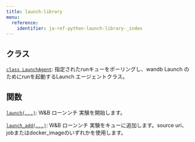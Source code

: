 ```yaml
---
title: launch-library
menu:
  reference:
    identifier: ja-ref-python-launch-library-_index
---
```


## クラス

[`class LaunchAgent`](./launch-library/launchagent): 指定されたrunキューをポーリングし、wandb Launch のためにrunを起動するLaunch エージェントクラス。

## 関数

[`launch(...)`](./launch-library/launch): W&B ローンンチ 実験を開始します。

[`launch_add(...)`](./launch-library/launch_add): W&B ローンンチ 実験をキューに追加します。source uri、jobまたはdocker_imageのいずれかを使用します。

